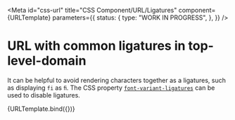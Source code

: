 <!-- @license CC0-1.0 -->


<Meta
  id="css-url"
  title="CSS Component/URL/Ligatures"
  component={URLTemplate}
  parameters={{
    status: {
      type: "WORK IN PROGRESS",
    },
  }}
/>

# URL with common ligatures in top-level-domain

It can be helpful to avoid rendering characters together as a ligatures, such as displaying `fi` as `ﬁ`. The CSS property [`font-variant-ligatures`](https://developer.mozilla.org/en-US/docs/Web/CSS/font-variant-ligatures) can be used to disable ligatures.

<Canvas>
  <Story
    name="Ligatures"
    args={{
      ...exampleArgs,
      url: "https://example.fi/",
    }}
  >
    {URLTemplate.bind({})}
  </Story>
</Canvas>
